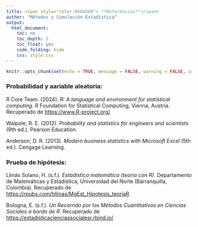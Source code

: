 ```yaml
---
title: <span style="color:#686868"> **Referencias**</span>
author: "Métodos y Simulación Estadística"
output:
  html_document:
    toc: no
    toc_depth: 2
    toc_float: yes
    code_folding: hide
    css: style.css
---
```


```r
knitr::opts_chunk$set(echo = TRUE, message = FALSE, warning = FALSE, comment = NA)

```

<div class="caja-referencia">
<h3>Probabilidad y aariable aleatoria:</h3>
<p>
R Core Team. (2024). <em>R: A language and environment for statistical computing</em>. R Foundation for Statistical Computing, Vienna, Austria. Recuperado de <a href="https://www.R-project.org/" target="_blank">https://www.R-project.org/</a>
</p>
<p>
Walpole, R. E. (2012). <em>Probability and statistics for engineers and scientists</em> (9th ed.). Pearson Education.</p>
<p>Anderson, D. R. (2013). <em>Modern business statistics with Microsoft Excel</em> (5th ed.). Cengage Learning.
</p>
</div>

<div class="caja-referencia">
<h3>Prueba de hipótesis:</h3>
<p>
Llinás Solano, H. (s.f.). <em>Estadística matemática (teoría con R)</em>. Departamento de Matemáticas y Estadística, Universidad del Norte (Barranquilla, Colombia). Recuperado de <a href="https://rpubs.com/hllinas/MgEst_Hipotesis_teoriaR" target="_blank">https://rpubs.com/hllinas/MgEst_Hipotesis_teoriaR</a>
</p>
<p>
Bologna, E. (s.f.). <em>Un Recorrido por los Métodos Cuantitativos en Ciencias Sociales a bordo de R</em>. Recuperado de <a href="https://estadisticacienciassocialesr.rbind.io/" target="_blank">https://estadisticacienciassocialesr.rbind.io/</a>
</p>
</div>


